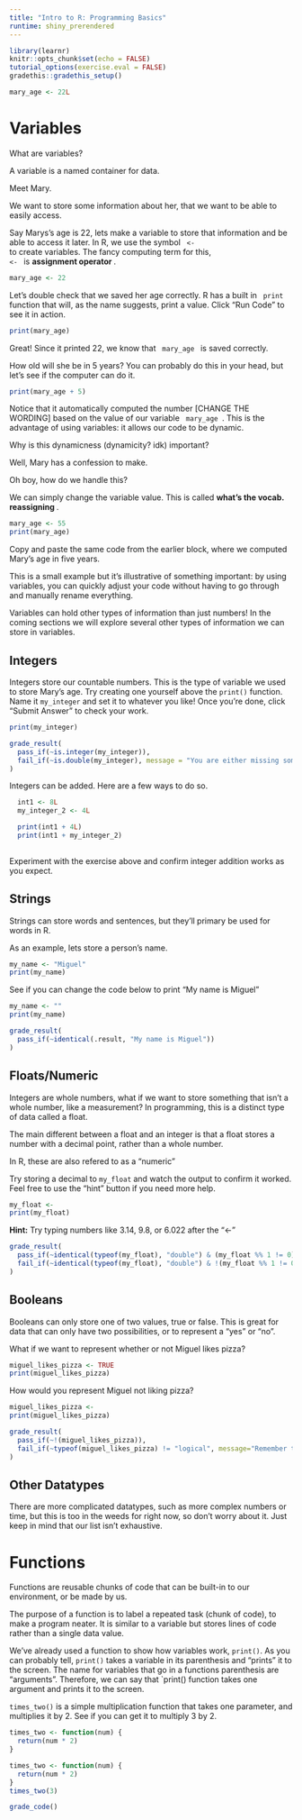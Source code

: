 ```yaml
---
title: "Intro to R: Programming Basics"
runtime: shiny_prerendered
---
```


```r
library(learnr)
knitr::opts_chunk$set(echo = FALSE)
tutorial_options(exercise.eval = FALSE)
gradethis::gradethis_setup()
```

```r
mary_age <- 22L
```

# Variables

What are variables?

A variable is a named container for data. 

<!-- Uhh home canners write the name of the stuff and the date that's being canned. Think of it like that. You're telling the computer "name something and keep the information about it" so you don't have to --> 

Meet Mary. 

<!-- doodle or something cute -->

We want to store some information about her, that we want to be able to easily access. 

<!-- Doodle of Mary saying she's 22 --> 
Say Marys's age is 22, lets make a variable to store that information and be able to access it later.
In R, we use the symbol <code> <- </code> to create variables. 
The fancy computing term for this, <code> <- </code> is <b> assignment operator </b>. 

```r
mary_age <- 22
```

Let's double check that we saved her age correctly. R has a built in <code> print </code> function that will, as the name suggests, print a value. Click "Run Code" to see it in action.

```r
print(mary_age)
```

Great! Since it printed 22, we know that <code> mary_age </code> is saved correctly. 

How old will she be in 5 years? You can probably do this in your head, but let's see if the computer can do it. 

```r
print(mary_age + 5)
```

Notice that it automatically computed the number [CHANGE THE WORDING] based on the value of our variable <code> mary_age </code>. 
This is the advantage of using variables: it allows our code to be dynamic. 

Why is this dynamicness (dynamicity? idk) important? 

Well, Mary has a confession to make. 

<!-- Mary doodle, she lied about her age! She's actually 55. -->

Oh boy, how do we handle this?

We can simply change the variable value. This is called <b> what's the vocab. reassigning </b>. 

```r
mary_age <- 55
print(mary_age)
```

Copy and paste the same code from the earlier block, where we computed Mary's age in five years. 

<!-- Maybe add like a thing of "copy/paste the same code from the earlier block. Look! We didn't change our code, but mary_age + 5 is updated. That's one of the advantages of using variables. You can easily change the value without having to manually go back and mess with blah blah blah code. 
I can't figure out how to add the code block. --> 

This is a small example but it's illustrative of something important: by using variables, you can quickly adjust your code without having to go through and manually rename everything. 

<!-- Ella make this more eloquent --> 

Variables can hold other types of information than just numbers! In the coming sections we will explore several other types of information we can store in variables.

<!-- Maybe add an exercise here, assign your own variable for Mary's height in inches. Print it to make sure it's correct. Just make sure they create a float/whatever it's called and print it.--> 

## Integers

Integers store our countable numbers. This is the type of variable we used to store Mary's age. Try creating one yourself above the `print()` function. Name it `my_integer` and set it to whatever you like! Once you're done, click "Submit Answer" to check your work.

```r

print(my_integer)
```

```r
grade_result(
  pass_if(~is.integer(my_integer)),
  fail_if(~is.double(my_integer), message = "You are either missing something after your number, or you aren't typing in a whole number. Check the above examples.")
)
```

Integers can be added. Here are a few ways to do so.

```r
  int1 <- 8L
  my_integer_2 <- 4L

  print(int1 + 4L)
  print(int1 + my_integer_2)
  
```

Experiment with the exercise above and confirm integer addition works as you expect.

## Strings

Strings can store words and sentences, but they'll primary be used for words in R.

As an example, lets store a person's name.

```r
my_name <- "Miguel"
print(my_name)
```

See if you can change the code below to print "My name is Miguel"

```r
my_name <- ""
print(my_name)
```

```r
grade_result(
  pass_if(~identical(.result, "My name is Miguel"))
)
```

## Floats/Numeric

Integers are whole numbers, what if we want to store something that isn't a whole number, like a measurement? In programming, this is a distinct type of data called a float.

The main different between a float and an integer is that a float stores a number with a decimal point, rather than a whole number.

In R, these are also refered to as a "numeric"

Try storing a decimal to `my_float` and watch the output to confirm it worked. Feel free to use the "hint" button if you need more help.

```r
my_float <- 
print(my_float)
```

::: {#float-example-hint}
**Hint:** Try typing numbers like 3.14, 9.8, or 6.022 after the "\<-"
:::

```r
grade_result(
  pass_if(~identical(typeof(my_float), "double") & (my_float %% 1 != 0)),
  fail_if(~identical(typeof(my_float), "double") & !(my_float %% 1 != 0), message="R techinically considers your response a float because there isn't an \"L\" after it, but it is best to try again with a decimal value for the sake of the exercise.")
)
```

## Booleans

<!-- Lead with the example. We're building our profile on Miguel. We know his age (float), his XYZ (int), his name (string). Now we want to store a value of whether he likes pizza or not. This can have two values TRUE or FALSE. that's our window into boolean--> 

Booleans can only store one of two values, true or false. This is great for data that can only have two possibilities, or to represent a "yes" or "no".

<!--Kind of a silly example, I plan to change it-->

What if we want to represent whether or not Miguel likes pizza?

```r
miguel_likes_pizza <- TRUE
print(miguel_likes_pizza)
```

How would you represent Miguel not liking pizza?

```r
miguel_likes_pizza <-
print(miguel_likes_pizza)
```

```r
grade_result(
  pass_if(~!(miguel_likes_pizza)),
  fail_if(~typeof(miguel_likes_pizza) != "logical", message="Remember that booleans can only hold \"TRUE\" or \"FALSE\"")
)

```

## Other Datatypes

There are more complicated datatypes, such as more complex numbers or time, but this is too in the weeds for right now, so don't worry about it. Just keep in mind that our list isn't exhaustive.

# Functions

Functions are reusable chunks of code that can be built-in to our environment, or be made by us.

<!-- If variables are nouns, functions are verbs. Maybe we can do something with the person profile!

1. Function age_in_five_years -> return age + 5
2. Function is_old -> for conditional 
3. We don't need to cover loops do we?
Like we want a function is_old() (NOT A GREAT IDEA JUST WHAT'S COMING TO MIND). If age geq 100, return TRUE. else return false. 

Maybe that's too much to introduce a conditional. --> 

The purpose of a function is to label a repeated task (chunk of code), to make a program neater. It is similar to a variable but stores lines of code rather than a single data value.

We've already used a function to show how variables work, `print()`. As you can probably tell, `print()` takes a variable in its parenthesis and "prints" it to the screen. The name for variables that go in a functions parenthesis are "arguments". Therefore, we can say that \`print() function takes one argument and prints it to the screen.

`times_two()` is a simple multiplication function that takes one parameter, and multiplies it by 2. See if you can get it to multiply 3 by 2.

```r
times_two <- function(num) {
  return(num * 2)
}
```

```r
times_two <- function(num) {
  return(num * 2)
}
times_two(3)
```

```r
grade_code()
```

